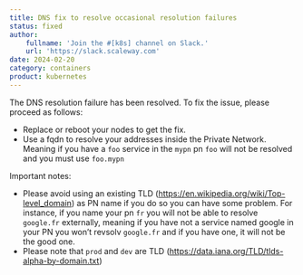 ```yaml
---
title: DNS fix to resolve occasional resolution failures
status: fixed
author:
    fullname: 'Join the #[k8s] channel on Slack.'
    url: 'https://slack.scaleway.com'
date: 2024-02-20
category: containers
product: kubernetes
---
```


The DNS resolution failure has been resolved. To fix the issue, please proceed as follows:

- Replace or reboot your nodes to get the fix.
- Use a fqdn to resolve your addresses inside the Private Network. Meaning if you have a `foo` service in the `mypn` pn `foo` will not be resolved and you must use `foo.mypn`

Important notes:
- Please avoid using an existing TLD (https://en.wikipedia.org/wiki/Top-level_domain) as PN name if you do so you can have some problem. For instance, if you name your pn `fr` you will not be able to resolve `google.fr` externally, meaning if you have not a service named google in your PN you won’t revsolv `google.fr` and if you have one, it will not be the good one.
- Please note that `prod` and `dev` are TLD (https://data.iana.org/TLD/tlds-alpha-by-domain.txt)

